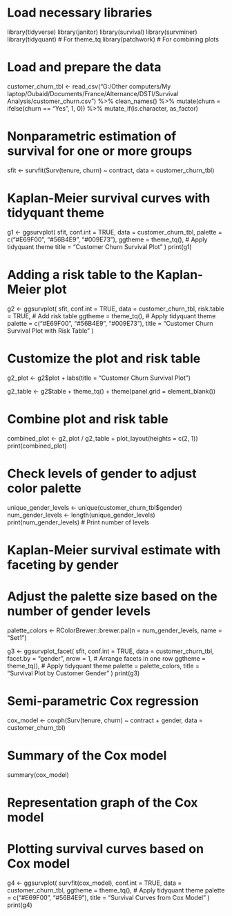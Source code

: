 # Load necessary libraries
library(tidyverse)
library(janitor)
library(survival)
library(survminer)
library(tidyquant)  # For theme_tq
library(patchwork)  # For combining plots

# Load and prepare the data
customer_churn_tbl <- read_csv("G:/Other computers/My laptop/Oubaid/Documents/France/Alternance/DSTI/Survival Analysis/customer_churn.csv") %>%
    clean_names() %>%
    mutate(churn = ifelse(churn == "Yes", 1, 0)) %>%
    mutate_if(is.character, as_factor)

# Nonparametric estimation of survival for one or more groups
sfit <- survfit(Surv(tenure, churn) ~ contract, data = customer_churn_tbl)

# Kaplan-Meier survival curves with tidyquant theme
g1 <- ggsurvplot(
    sfit,
    conf.int = TRUE,
    data = customer_churn_tbl,
    palette = c("#E69F00", "#56B4E9", "#009E73"),
    ggtheme = theme_tq(),  # Apply tidyquant theme
    title = "Customer Churn Survival Plot"
)
print(g1)

# Adding a risk table to the Kaplan-Meier plot
g2 <- ggsurvplot(
    sfit,
    conf.int = TRUE,
    data = customer_churn_tbl,
    risk.table = TRUE,    # Add risk table
    ggtheme = theme_tq(), # Apply tidyquant theme
    palette = c("#E69F00", "#56B4E9", "#009E73"),
    title = "Customer Churn Survival Plot with Risk Table"
)

# Customize the plot and risk table
g2_plot <- g2$plot +
    labs(title = "Customer Churn Survival Plot")

g2_table <- g2$table +
    theme_tq() +
    theme(panel.grid = element_blank())

# Combine plot and risk table
combined_plot <- g2_plot / g2_table + plot_layout(heights = c(2, 1))
print(combined_plot)

# Check levels of gender to adjust color palette
unique_gender_levels <- unique(customer_churn_tbl$gender)
num_gender_levels <- length(unique_gender_levels)
print(num_gender_levels)  # Print number of levels

# Kaplan-Meier survival estimate with faceting by gender
# Adjust the palette size based on the number of gender levels
palette_colors <- RColorBrewer::brewer.pal(n = num_gender_levels, name = "Set1")

g3 <- ggsurvplot_facet(
    sfit,
    conf.int = TRUE,
    data = customer_churn_tbl,
    facet.by = "gender",
    nrow = 1,  # Arrange facets in one row
    ggtheme = theme_tq(), # Apply tidyquant theme
    palette = palette_colors,
    title = "Survival Plot by Customer Gender"
)
print(g3)

# Semi-parametric Cox regression
cox_model <- coxph(Surv(tenure, churn) ~ contract + gender, data = customer_churn_tbl)

# Summary of the Cox model
summary(cox_model)

# Representation graph of the Cox model
# Plotting survival curves based on Cox model
g4 <- ggsurvplot(
    survfit(cox_model),
    conf.int = TRUE,
    data = customer_churn_tbl,
    ggtheme = theme_tq(), # Apply tidyquant theme
    palette = c("#E69F00", "#56B4E9"),
    title = "Survival Curves from Cox Model"
)
print(g4)
